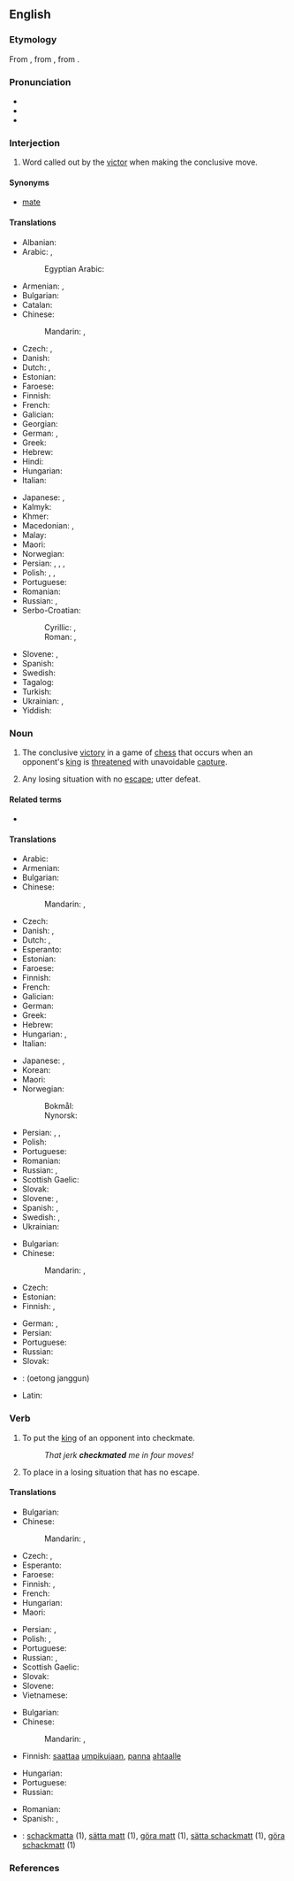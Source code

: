 ==English==

===Etymology===
From {{inh|en|enm|chekmat}}, from {{der|en|fro|eschec mat}}, from {{der|en|fa|شاه مات|t=šâh mât, the king is dead}}.

===Pronunciation===
* {{IPA|/ˈt͡ʃɛkmeɪt/|lang=en}}
* {{audio|En-us-checkmate.ogg|Audio (US)|lang=en}}
* {{rhymes|eɪt|lang=en}}

===Interjection===
{{en-interj}}

# {{lb|en|chess}} Word called out by the [[victor]] when making the conclusive move.

====Synonyms====
* {{sense|chess}} [[mate#Interjection|mate]]

====Translations====
{{trans-top|said when making the conclusive move in chess}}
* Albanian: {{t|sq|shah mat}}
* Arabic: {{t|ar|مَات|m}}, {{t|ar|كِش مَلِك|m}}
*: Egyptian Arabic: {{t|arz|كش ملك|tr=kešš malek|sc=Arab}}
* Armenian: {{t|hy|շախ և մատ}}, {{t+|hy|մատ}}
* Bulgarian: {{t|bg|мат}}
* Catalan: {{t|ca|escac i mat}}
* Chinese:
*: Mandarin: {{t+|cmn|將死|sc=Hani}}, {{t+|cmn|将死|tr=jiāngsǐ|sc=Hani}}
* Czech: {{t+|cs|mat}}, {{t|cs|šach mat|m}}
* Danish: {{t|da|skakmat|c}}
* Dutch: {{t+|nl|schaakmat|n}}, {{t+|nl|mat|n}}
* Estonian: {{t|et|šahh ja matt}}
* Faroese: {{t|fo|skák og mát}}
* Finnish: {{t|fi|shakki ja matti}}
* French: {{t+|fr|échec et mat}}
* Galician: {{t|gl|xaque mate}}
* Georgian: {{t|ka|შამათი}}
* German: {{t+|de|schachmatt}}, {{t|de|schach und matt}}
* Greek: {{t+|el|ματ|sc=Grek}}
* Hebrew: {{t|he|מט|tr=mat|sc=Hebr}}
* Hindi: {{t+|hi|मात|tr=māt|sc=Deva}}
* Hungarian: {{t+|hu|sakk-matt}}
* Italian: {{t+|it|scacco matto}}
{{trans-mid}}
* Japanese: {{t|ja|チェックメイト|tr=chekkumeito}}, {{t|ja|詰み|tr=つみ, tsumi}}
* Kalmyk: {{t|xal|мад}}
* Khmer: {{t|km|ស្លាប់ក្រឡា|tr=slap krɑlaa|sc=Khmr}}
* Macedonian: {{t|mk|шах-мат}}, {{t|mk|мат}}
* Malay: {{t|ms|syahmat}}
* Maori: {{t|mi|whakamiere}}
* Norwegian: {{t|no|sjakkmatt}}
* Persian: {{t|fa|کیش و مات|tr=kiš-o-mât|sc=fa-Arab}}, {{t+|fa|شاه مات|tr=šâh mât|sc=fa-Arab}}, {{t+|fa|شهمات|tr=šahmât|sc=fa-Arab}}, {{t+|fa|مات|tr=mât|sc=fa-Arab}}
* Polish: {{t+|pl|mat|m}}, {{t|pl|szach mat}}, {{t|pl|szach i mat}}
* Portuguese: {{t+|pt|xeque-mate|m}}
* Romanian: {{t|ro|șah mat}}
* Russian: {{t+|ru|мат|m}}, {{t|ru|шах и мат}}
* Serbo-Croatian:
*: Cyrillic: {{t|sh|шах-мат|sc=Cyrl}}, {{t|sh|мат|sc=Cyrl}}
*: Roman: {{t+|sh|šah-mat}}, {{t+|sh|mat}}
* Slovene: {{t|sl|šah mat}}, {{t|sl|mat}}
* Spanish: {{t|es|jaque mate}}
* Swedish: {{t+|sv|schackmatt}}
* Tagalog: {{t+|tl|mate}}
* Turkish: {{t+|tr|şah mat}}
* Ukrainian: {{t|uk|мат|m|sc=Cyrl}}, {{t|uk|шах і мат|sc=Cyrl}}
* Yiddish: {{t|yi|מאַט}}
{{trans-bottom}}

===Noun===
{{wikipedia}}
{{en-noun}}

# The conclusive [[victory]] in a game of [[chess]] that occurs when an opponent's [[king]] is [[threaten]]ed with unavoidable [[capture]].
# {{lb|en|figuratively|by extension}} Any losing situation with no [[escape]]; utter defeat.

====Related terms====
* {{l|en|stalemate}}

====Translations====
{{trans-top|conclusive victory in a game of chess}}
* Arabic: {{t|ar|شَاه مَات}}
* Armenian: {{t+|hy|շախմատ}}
* Bulgarian: {{t|bg|мат|m}}
* Chinese:
*: Mandarin: {{t+|cmn|將死|sc=Hani}}, {{t+|cmn|将死|tr=jiāngsǐ|sc=Hani}}
* Czech: {{t+|cs|mat|m}}
* Danish: {{t|da|skakmat}}, {{t+|da|mat}}
* Dutch: {{t+|nl|schaakmat}}, {{t+|nl|mat}}
* Esperanto: {{t|eo|ŝakmato}}
* Estonian: {{t|et|matt}}
* Faroese: {{t|fo|mát|n}}
* Finnish: {{t+|fi|matti}}
* French: {{t+|fr|échec et mat|m}}
* Galician: {{t|gl|xaque mate|m}}
* German: {{t+|de|Schachmatt|n}}
* Greek: {{t+|el|ματ|n|sc=Grek}}
* Hebrew: {{t|he|מט|tr=mat|sc=Hebr}}
* Hungarian: {{t+|hu|sakk-matt}}, {{t+|hu|matt}}
* Italian: {{t+|it|scacco matto|m}}
{{trans-mid}}
* Japanese: {{t|ja|詰み|tr=つみ, tsumi}}, {{t|ja|チェックメイト|tr=chekkumeito}}
* Korean: {{t|ko|체크 메이트|tr=chekeu meiteu|sc=Kore}}
* Maori: {{t|mi|whakamiere}}
* Norwegian:
*: Bokmål: {{t|nb|sjakkmatt}}
*: Nynorsk: {{t|nn|sjakkmatt}}
* Persian: {{t|fa|کیش و مات|tr=kiš-o-mât|sc=fa-Arab}}, {{t+|fa|شهمات|tr=šahmât|sc=fa-Arab}}, {{t+|fa|مات|tr=mât|sc=fa-Arab}}
* Polish: {{t+|pl|mat|m}}
* Portuguese: {{t+|pt|xeque-mate|m}}
* Romanian: {{t|ro|șah-mat|n}}
* Russian: {{t|ru|шах и мат|m}}, {{t+|ru|мат|m}}
* Scottish Gaelic: {{t|gd|clos|m}}
* Slovak: {{t|sk|mat|m}}
* Slovene: {{t|sl|šah mat|m}}, {{t|sl|mat|m}}
* Spanish: {{t|es|jaque mate|m}}, {{t+|es|mate|m}}
* Swedish: {{t+|sv|matt|c}}, {{t+|sv|schack matt|c}}
* Ukrainian: {{t|uk|мат|m|sc=Cyrl}}
{{trans-bottom}}

{{trans-top|losing situation with no escape}}
* Bulgarian: {{t|bg|мат|m}}
* Chinese:
*: Mandarin: {{t|cmn|[[徹底]][[失敗]]|sc=Hani}}, {{t|cmn|[[彻底]][[失败]]|tr=chèdǐ shībài|sc=Hani}}
* Czech: {{t|cs|matová situace|f}}
* Estonian: {{t|et|lüüasaamine}}
* Finnish: {{t+|fi|nurkka}}, {{t+|fi|umpikuja}}
{{trans-mid}}
* German: {{t+|de|Schachmatt|n}}, {{t+|de|Niederlage|f}}
* Persian: {{t|fa|کیش و مات|tr=kiš-o-mât|sc=fa-Arab}}
* Portuguese: {{t+|pt|xeque-mate|m}}
* Russian: {{t-needed|ru}}
* Slovak: {{t|sk|matová situácia|f}}
{{trans-bottom}}

{{checktrans-top}}
* {{ttbc|ko}}: {{t-check|ko|외통 장군}} (oetong janggun)
{{trans-mid}}
* Latin: {{t-check|la|latrunculusque matum}}
{{trans-bottom}}

===Verb===
{{en-verb|checkmat}}

# {{lb|en|transitive|chess}} To put the [[king]] of an opponent into checkmate.
#: ''That jerk '''checkmated''' me in four moves!''
# {{lb|en|transitive|by extension}} To place in a losing situation that has no escape.

====Translations====
{{trans-top|to put an opponent into checkmate}}
* Bulgarian: {{t+|bg|матирам|tr=matiram}}
* Chinese:
*: Mandarin: {{t|cmn|[[把]]...[[將死]]|sc=Hani}}, {{t|cmn|[[把]]...[[将死]]|tr=bǎ...jiāngsǐ|sc=Hani}}
* Czech: {{t|cs|matovat}}, {{t|cs|dát mat}}
* Esperanto: {{t|eo|ŝakmatigi}}
* Faroese: {{t|fo|máta}}
* Finnish: {{t|fi|matittaa}}, {{t|fi|[[tehdä]] [[matti]]}}
* French: {{t|fr|[[faire]] [[échec et mat]]}}
* Hungarian: {{t|hu|mattot ad}}
* Maori: {{t|mi|whakamiere}}
{{trans-mid}}
* Persian: {{t|fa|شهمات کردن|tr=šahmāt kardan|sc=fa-Arab}}, {{t+|fa|مات کردن|tr=māt kardan|sc=fa-Arab}}
* Polish: {{t|pl|zamatować|pf}}, {{t|pl|dać mata|pf}}
* Portuguese: {{t|pt|[[dar]] ([[o]]) [[xeque-mate]]}}
* Russian: {{t|ru|ста́вить мат|impf}}, {{t|ru|поста́вить мат|pf}}
* Scottish Gaelic: {{t|gd|cuir clos air}}
* Slovak: {{t|sk|dať šach mat}}
* Slovene: {{t|sl|matirati}}
* Vietnamese: {{t|vi|chiếu bí}}
{{trans-bottom}}

{{trans-top|to lead to a situation of no escape}}
* Bulgarian: {{t+|bg|матирам}}
* Chinese:
*: Mandarin: {{t+|cmn|挫敗|sc=Hani}}, {{t+|cmn|挫败|tr=cuòbài|sc=Hani}}
* Finnish: [[saattaa]] [[umpikuja|umpikujaan]], [[panna]] [[ahdas|ahtaalle]]
{{trans-mid}}
* Hungarian: {{t+|hu|sarokba szorít}}
* Portuguese: {{t|pt|[[dar]] ([[o]]) [[xeque-mate]]}}
* Russian: {{t-needed|ru}}
{{trans-bottom}}

{{checktrans-top}}
* Romanian: {{t-check|ro|șah mat}}
* Spanish: {{t-check|es|dar jaque mate}}, {{t-check|es|dar mate}}
{{trans-mid}}
* {{ttbc|sv}}: [[schackmatta]] (1), [[sätta matt]] (1), [[göra matt]] (1), [[sätta schackmatt]] (1), [[göra schackmatt]] (1)
{{trans-bottom}}

===References===